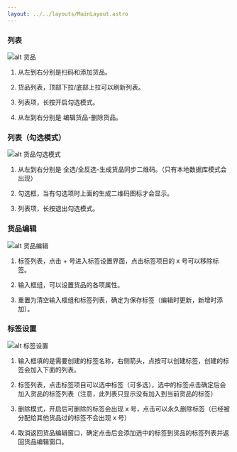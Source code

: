 ```yaml
---
layout: ../../layouts/MainLayout.astro
---
```


### 列表

![alt 货品](/goods-mark.png)

1. 从左到右分别是扫码和添加货品。

2. 货品列表，顶部下拉/底部上拉可以刷新列表。

3. 列表项，长按开启勾选模式。

4. 从左到右分别是 编辑货品-删除货品。

### 列表（勾选模式）

![alt 货品勾选模式](/goods-select-mark.png)

1. 从左到右分别是 全选/全反选-生成货品同步二维码。（只有本地数据库模式会出现）

2. 勾选框，当有勾选项时上面的生成二维码图标才会显示。

3. 列表项，长按退出勾选模式。

### 货品编辑

![alt 货品编辑](/edit-good-mark.png)

1. 标签列表，点击 + 号进入标签设置界面，点击标签项目的 x 号可以移除标签。

2. 输入框组，可以设置货品的各项属性。

3. 重置为清空输入框组和标签列表，确定为保存标签（编辑时更新，新增时添加）。

### 标签设置

![alt 标签设置](/tag-mark.png)

1. 输入框填的是需要创建的标签名称，右侧箭头，点按可以创建标签，创建的标签会加入下面的列表。

2. 标签列表，点击标签项目可以选中标签（可多选），选中的标签点击确定后会加入货品的标签列表（注意，此列表只显示没有加入到当前货品的标签）

3. 删除模式，开启后可删除的标签会出现 x 号，点击可以永久删除标签（已经被分配给其他货品过的标签不会出现 x 号）

4. 取消返回货品编辑窗口，确定点击后会添加选中的标签到货品的标签列表并返回货品编辑窗口。
